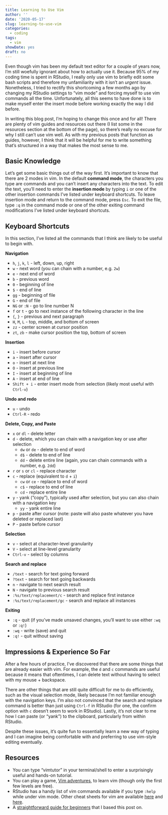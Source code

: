 ```yaml
---
title: Learning to Use Vim
author: ''
date: '2020-05-17'
slug: learning-to-use-vim
categories:
  - coding
tags:
  - vim
showDate: yes
draft: no
---
```


Even though vim has been my default text editor for a couple of years now, I'm still woefully ignorant about how to actually use it. Because 95% of my coding time is spent in RStudio, I really only use vim to briefly edit some bash scripts and therefore my unfamiliarity with it isn't an *urgent* issue. Nonetheless, I tried to rectify this shortcoming a few months ago by changing my RStudio settings to "vim mode" and forcing myself to use vim commands all the time. Unfortunately, all this seems to have done is to make myself enter the insert mode before working exactly the way I did before. 

In writing this blog post, I'm hoping to change this once and for all! There are plenty of vim guides and resources out there (I list some in the resources section at the bottom of the page), so there's really no excuse for why I still can't use vim well. As with my previous posts that function as guides, however, I think that it will be helpful for me to write something that's structured in a way that makes the most sense to me.

## Basic Knowledge 

Let's get some basic things out of the way first. It's important to know that there are 2 modes in vim. In the default **command mode**, the characters you type are commands and you can't insert any characters into the text. To edit the text, you'll need to enter the **insertion mode** by typing `i` or one of the other insertion commands I've listed under keyboard shortcuts. To leave insertion mode and return to the command mode, press `Esc`. To exit the file, type `:q` in the command mode or one of the other exiting command modifications I've listed under keyboard shortcuts.

## Keyboard Shortcuts

In this section, I've listed all the commands that I think are likely to be useful to begin with.

**Navigation**

* `h`, `j`, `k`, `l` - left, down, up, right
* `w` - next word (you can chain with a number, e.g. `2w`)
* `e` - next end of word 
* `b` - previous word
* `0` - beginning of line
* `$` - end of line
* `gg` - beginning of file
* `G` - end of file
* `NG` or `:N` - go to line number N
* `f` or `t` - go to next instance of the following character in the line 
* `{`, `}` - previous and next paragraph
* `H`, `M`, `L` - top, middle, and bottom of screen
* `zz` - center screen at cursor position
* `zt`, `zb` - make cursor position the top, bottom of screen

**Insertion**

* `i` - insert before cursor
* `a` - insert after cursor
* `o` - insert at next line
* `O` - insert at previous line
* `I` - insert at beginning of line
* `A` - insert at end of line
* `Shift + i` - enter insert mode from selection (likely most useful with `Ctrl-v`)

**Undo and redo**

* `u` - undo
* `Ctrl-R` - redo

**Delete, Copy, and Paste**

* `x` or `dl` - delete letter
* `d` - delete, which you can chain with a navigation key or use after selection
  * `dw` or `de` - delete to end of word
  * `d$` - delete to end of line
  * `dd` - delete entire line (again, you can chain commands with a number, e.g. `2dd`)
* `r` or `s` or `cl` - replace character
* `c` - replace (equivalent to `d` + `i`)
  * `cw` or `ce` - replace to end of word
  * `c$` - replace to end of line
  * `cd` - replace entire line
* `y` - yank ("copy"), typically used after selection, but you can also chain with a navigation key
  * `yy` - yank entire line
* `p` - paste after cursor (note: paste will also paste whatever you have deleted or replaced last)
* `P` - paste before cursor

**Selection**

* `v` - select at character-level granularity
* `V` - select at line-level granularity
* `Ctrl-v` - select by columns

**Search and replace**

* `/text` - search for text going forward
* `?text` - search for text going backwards
* `n` - navigate to next search result
* `N` - navigate to previous search result
* `:%s/text/replacement/c` - search and replace first instance
* `:%s/text/replacement/gc` - search and replace all instances

**Exiting**

* `:q` - quit (if you've made unsaved changes, you'll want to use either `:wq` or `:q!`)
* `:wq` - write (save) and quit
* `:q!` - quit without saving

## Impressions & Experience So Far

After a few hours of practice, I've discovered that there are some things that are already easier with vim. For example, the `d` and `c` commands are useful because it means that oftentimes, I can delete text without having to select with my mouse + backspace.

There are other things that are still quite difficult for me to do efficiently, such as the visual selection mode, likely because I'm not familiar enough with the navigation keys. I'm also not convinced that the search and replace command is better than just using `Ctrl-f` in RStudio (for one, the confirm option with `c` doesn't seem to work in RStudio). Lastly, it's not clear to me how I can paste (or "yank") to the clipboard, particularly from within RStudio.

Despite these issues, it's quite fun to essentially learn a new way of typing and I can imagine being comfortable with and preferring to use vim-style editing eventually.

## Resources

* You can type "vimtutor" in your terminal/shell to enter a surprisingly useful and hands-on tutorial.
* You can play a game, [Vim adventures](https://vim-adventures.com/), to learn vim (though only the first few levels are free). 
* RStudio has a handy list of vim commands available if you type `:help` while under vim mode. Other cheat sheets for vim are available [here](https://vim.rtorr.com/) and [here](https://www.shortcutfoo.com/app/dojos/vim/cheatsheet).
* A [straightforward guide for beginners]( https://www.linux.com/training-tutorials/vim-101-beginners-guide-vim/) that I based this post on.